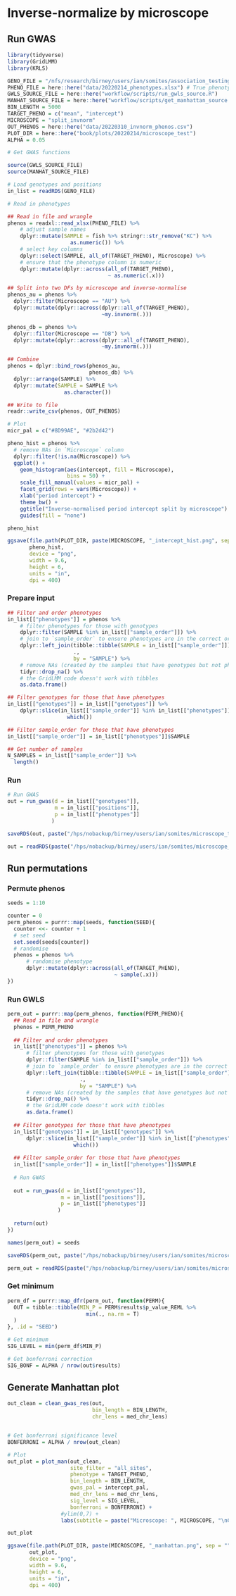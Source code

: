 # Inverse-normalize by microscope

## Run GWAS

```r
library(tidyverse)
library(GridLMM)
library(KRLS)

GENO_FILE = "/nfs/research/birney/users/ian/somites/association_testing/20220214/all_sites/inputs/5000.rds"
PHENO_FILE = here::here("data/20220214_phenotypes.xlsx") # True phenotypes
GWLS_SOURCE_FILE = here::here("workflow/scripts/run_gwls_source.R")
MANHAT_SOURCE_FILE = here::here("workflow/scripts/get_manhattan_source.R")
BIN_LENGTH = 5000
TARGET_PHENO = c("mean", "intercept")
MICROSCOPE = "split_invnorm"
OUT_PHENOS = here::here("data/20220310_invnorm_phenos.csv")
PLOT_DIR = here::here("book/plots/20220214/microscope_test")
ALPHA = 0.05

# Get GWAS functions

source(GWLS_SOURCE_FILE)
source(MANHAT_SOURCE_FILE)
```


```r
# Load genotypes and positions
in_list = readRDS(GENO_FILE)
```

```r
# Read in phenotypes

## Read in file and wrangle
phenos = readxl::read_xlsx(PHENO_FILE) %>%
    # adjust sample names
    dplyr::mutate(SAMPLE = fish %>% stringr::str_remove("KC") %>% 
                    as.numeric()) %>%
    # select key columns
    dplyr::select(SAMPLE, all_of(TARGET_PHENO), Microscope) %>%
    # ensure that the phenotype column is numeric
    dplyr::mutate(dplyr::across(all_of(TARGET_PHENO),
                                ~ as.numeric(.x)))

## Split into two DFs by microscope and inverse-normalise
phenos_au = phenos %>% 
  dplyr::filter(Microscope == "AU") %>% 
  dplyr::mutate(dplyr::across(dplyr::all_of(TARGET_PHENO),
                              ~my.invnorm(.)))

phenos_db = phenos %>% 
  dplyr::filter(Microscope == "DB") %>% 
  dplyr::mutate(dplyr::across(dplyr::all_of(TARGET_PHENO),
                              ~my.invnorm(.)))

## Combine
phenos = dplyr::bind_rows(phenos_au,
                          phenos_db) %>% 
  dplyr::arrange(SAMPLE) %>% 
  dplyr::mutate(SAMPLE = SAMPLE %>% 
                  as.character())

## Write to file
readr::write_csv(phenos, OUT_PHENOS)

# Plot
micr_pal = c("#8D99AE", "#2b2d42")

pheno_hist = phenos %>% 
  # remove NAs in `Microscope` column
  dplyr::filter(!is.na(Microscope)) %>% 
  ggplot() +
    geom_histogram(aes(intercept, fill = Microscope),
                   bins = 50) +
    scale_fill_manual(values = micr_pal) +
    facet_grid(rows = vars(Microscope)) +
    xlab("period intercept") +
    theme_bw() +
    ggtitle("Inverse-normalised period intercept split by microscope") +
    guides(fill = "none")

pheno_hist

ggsave(file.path(PLOT_DIR, paste(MICROSCOPE, "_intercept_hist.png", sep = "")),
       pheno_hist,
       device = "png",
       width = 9.6,
       height = 6,
       units = "in",
       dpi = 400)

```

### Prepare input

```r

## Filter and order phenotypes
in_list[["phenotypes"]] = phenos %>%
    # filter phenotypes for those with genotypes
    dplyr::filter(SAMPLE %in% in_list[["sample_order"]]) %>%
    # join to `sample_order` to ensure phenotypes are in the correct order   
    dplyr::left_join(tibble::tibble(SAMPLE = in_list[["sample_order"]]),
                     .,
                     by = "SAMPLE") %>%
    # remove NAs (created by the samples that have genotypes but not phenotypes)
    tidyr::drop_na() %>%
    # the GridLMM code doesn't work with tibbles
    as.data.frame()

## Filter genotypes for those that have phenotypes
in_list[["genotypes"]] = in_list[["genotypes"]] %>%
    dplyr::slice(in_list[["sample_order"]] %in% in_list[["phenotypes"]]$SAMPLE %>% 
                   which())

## Filter sample_order for those that have phenotypes
in_list[["sample_order"]] = in_list[["phenotypes"]]$SAMPLE

## Get number of samples
N_SAMPLES = in_list[["sample_order"]] %>% 
  length()
```


### Run 
```r
# Run GWAS
out = run_gwas(d = in_list[["genotypes"]],
               m = in_list[["positions"]],
               p = in_list[["phenotypes"]]
              )

saveRDS(out, paste("/hps/nobackup/birney/users/ian/somites/microscope_test/gwas_results/", MICROSCOPE, ".rds", sep = ""))
```


```r
out = readRDS(paste("/hps/nobackup/birney/users/ian/somites/microscope_test/gwas_results/", MICROSCOPE, ".rds", sep = ""))
```

## Run permutations

### Permute phenos

```r
seeds = 1:10

counter = 0
perm_phenos = purrr::map(seeds, function(SEED){
  counter <<- counter + 1
  # set seed
  set.seed(seeds[counter])
  # randomise
  phenos = phenos %>% 
      # randomise phenotype
      dplyr::mutate(dplyr::across(all_of(TARGET_PHENO),
                                  ~ sample(.x)))
})
```

### Run GWLS

```r
perm_out = purrr::map(perm_phenos, function(PERM_PHENO){
  ## Read in file and wrangle
  phenos = PERM_PHENO
  
  ## Filter and order phenotypes
  in_list[["phenotypes"]] = phenos %>%
      # filter phenotypes for those with genotypes
      dplyr::filter(SAMPLE %in% in_list[["sample_order"]]) %>%
      # join to `sample_order` to ensure phenotypes are in the correct order   
      dplyr::left_join(tibble::tibble(SAMPLE = in_list[["sample_order"]]),
                       .,
                       by = "SAMPLE") %>%
      # remove NAs (created by the samples that have genotypes but not phenotypes)
      tidyr::drop_na() %>%
      # the GridLMM code doesn't work with tibbles
      as.data.frame()
  
  ## Filter genotypes for those that have phenotypes
  in_list[["genotypes"]] = in_list[["genotypes"]] %>%
      dplyr::slice(in_list[["sample_order"]] %in% in_list[["phenotypes"]]$SAMPLE %>% 
                     which())
  
  ## Filter sample_order for those that have phenotypes
  in_list[["sample_order"]] = in_list[["phenotypes"]]$SAMPLE
              
  # Run GWAS
  
  out = run_gwas(d = in_list[["genotypes"]],
                 m = in_list[["positions"]],
                 p = in_list[["phenotypes"]]
                )
  
  return(out)
})

names(perm_out) = seeds

saveRDS(perm_out, paste("/hps/nobackup/birney/users/ian/somites/microscope_test/perms/", MICROSCOPE, ".rds", sep = ""))
```

```r
perm_out = readRDS(paste("/hps/nobackup/birney/users/ian/somites/microscope_test/perms/", MICROSCOPE, ".rds", sep = ""))
```

### Get minimum

```r
perm_df = purrr::map_dfr(perm_out, function(PERM){
  OUT = tibble::tibble(MIN_P = PERM$results$p_value_REML %>%
                         min(., na.rm = T)
  )
}, .id = "SEED")

# Get minimum
SIG_LEVEL = min(perm_df$MIN_P)

# Get bonferroni correction
SIG_BONF = ALPHA / nrow(out$results)
```

## Generate Manhattan plot

```r
out_clean = clean_gwas_res(out,
                           bin_length = BIN_LENGTH,
                           chr_lens = med_chr_lens)


# Get bonferroni significance level
BONFERRONI = ALPHA / nrow(out_clean)

# Plot
out_plot = plot_man(out_clean,
                    site_filter = "all_sites",
                    phenotype = TARGET_PHENO,
                    bin_length = BIN_LENGTH, 
                    gwas_pal = intercept_pal,
                    med_chr_lens = med_chr_lens,
                    sig_level = SIG_LEVEL,
                    bonferroni = BONFERRONI) +
                 #ylim(0,7) + 
                 labs(subtitle = paste("Microscope: ", MICROSCOPE, "\nCovariates: None\nn samples: ", N_SAMPLES, sep = ""))

out_plot

```

```r
ggsave(file.path(PLOT_DIR, paste(MICROSCOPE, "_manhattan.png", sep = "")),
       out_plot,
       device = "png",
       width = 9.6,
       height = 6,
       units = "in",
       dpi = 400)
```